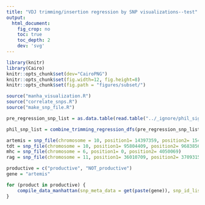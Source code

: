 ```yaml
---
title: "VDJ trimming/insertion regression by SNP visualizations--test"
output:
  html_document:
    fig_crop: no
    toc: true
    toc_depth: 2
    dev: 'svg'
---
```


```r
library(knitr)
library(Cairo)
knitr::opts_chunk$set(dev="CairoPNG")
knitr::opts_chunk$set(fig.width=12, fig.height=8) 
knitr::opts_chunk$set(fig.path = "figures/subset/")

source("manha_visualization.R")
source("correlate_snps.R")
source("make_snp_file.R")

pre_regression_snp_list = as.data.table(read.table("../_ignore/phil_sig_snps/top100_trimming_pvals_for_maggie.tsv", sep = "\t", fill=TRUE, header = TRUE))[-c(1:4)]

phil_snp_list = combine_trimming_regression_dfs(pre_regression_snp_list, condensing = 'by_gene', trimming_type_list = c('v_trim', 'd0_trim', 'd1_trim', 'j_trim', "vd_insert", "vj_insert", "dj_insert"))

artemis = snp_file(chromosome = 10, position1= 14397359, position2= 15454432)
tdt = snp_file(chromosome = 10, position1= 95804409, position2= 96838564)
mhc = snp_file(chromosome = 6, position1= 0, position2= 4050069)
rag = snp_file(chromosome = 11, position1= 36010709, position2= 37093156)
```


```r
productive = c("productive", "NOT_productive")
gene = "artemis"

for (product in productive) {
    compile_data_manhattan(snp_meta_data = get(paste(gene)), snp_id_list = unique(get(gene)$snp), correlated_snps = 'False', paired_productive_snps = 'False', productivity = product, varying_int = 'False', trim_type = 'v_trim', chromosome = unique(get(gene)$chr), correlate_snps = "False", gene_conditioning = 'False', weighting = 'True', gene_region = gene)
}

```
